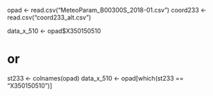 opad <- read.csv("MeteoParam_B00300S_2018-01.csv")
coord233 <- read.csv("coord233_alt.csv")

data_x_510 <- opad$X350150510

# or

st233 <- colnames(opad)
data_x_510 <- opad[which(st233 == "X350150510")]

